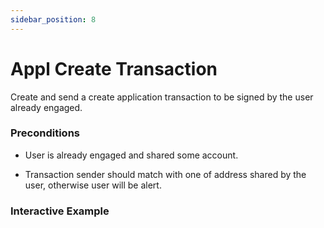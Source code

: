 ```yaml
---
sidebar_position: 8
---
```



# Appl Create Transaction

Create and send a create application transaction to be signed by the user already engaged.

### Preconditions

* User is already engaged and shared some account.

* Transaction sender should match with one of address shared by the user, otherwise user will be alert.

### Interactive Example
<ApplCreateTransaction />
